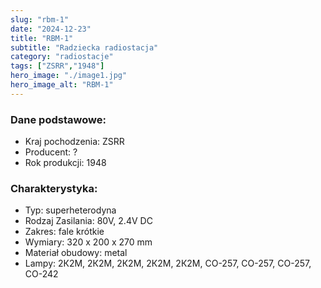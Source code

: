 ```yaml
---
slug: "rbm-1"
date: "2024-12-23"
title: "RBM-1"
subtitle: "Radziecka radiostacja"
category: "radiostacje"
tags: ["ZSRR","1948"]
hero_image: "./image1.jpg"
hero_image_alt: "RBM-1"
---
```


### Dane podstawowe:

- Kraj pochodzenia: ZSRR
- Producent: ?
- Rok produkcji: 1948

### Charakterystyka:

- Typ: superheterodyna
- Rodzaj Zasilania: 80V, 2.4V DC
- Zakres: fale krótkie
- Wymiary: 320 x 200 x 270 mm
- Materiał obudowy: metal
- Lampy: 2К2М, 2К2М, 2К2М, 2К2М, 2К2М, СО-257, СО-257, СО-257, СО-242